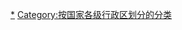 {{Categories by country|nocat}}
[[Category:依二級行政區而作的分類|*]]
[[Category:按国家各级行政区划分的分类|Category:按国家各级行政区划分的分类]]